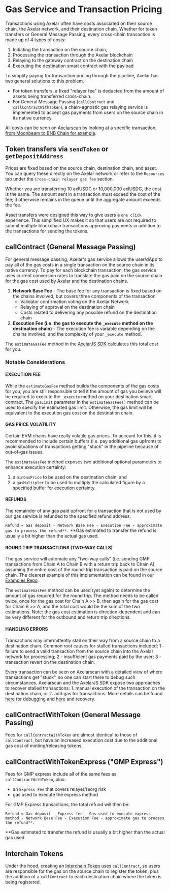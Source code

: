 # Gas Service and Transaction Pricing

Transactions using Axelar often have costs associated on their source chain, the Axelar network, and their destination chain. Whether for token transfers or General Message Passing, every cross-chain transaction is made up of 4 types of costs:
1. Initiating the transaction on the source chain,
2. Processing the transaction through the Axelar blockchain
3. Relaying to the gateway contract on the destination chain
4. Executing the destination smart contract with the payload

To simplify paying for transaction pricing through the pipeline, Axelar has two general solutions to this problem. 
* For token transfers, a fixed "relayer fee" is deducted from the amount of assets being transferred cross-chain. 
* For General Message Passing (`callContract` and `callContractWithToken`), a chain-agnostic gas relaying service is implemented to accept gas payments from users on the source chain in its native currency.

All costs can be seen on [Axelarscan](https://axelarscan.io) by looking at a specific transaction, [from Moonbeam to BNB Chain for example](https://axelarscan.io/gmp/0x598d35609919bc6c0737ae229af56b2135ccf5c1b031e1bd8d45f4ec4190e5a4:65).

## Token transfers via `sendToken` or `getDepositAddress`
Prices are fixed based on the source chain, destination chain, and asset. You can query these directly on the Axelar network or refer to the `Resources` tab under the `Cross-chain relayer gas fee` section. 

Whether you are transferring 10 axlUSDC or 10,000,000 axlUSDC, the cost is the same. The amount sent in a transaction must exceed the cost of the fee; it otherwise remains in the queue until the aggregate amount exceeds the fee.

Asset transfers were designed this way to give users a `one click` experience. This simplified UX makes it so that users are not required to submit multiple blockchain transactions approving payments in addition to the transactions for sending the tokens.

## callContract (General Message Passing)

For general message passing, Axelar's gas service allows the user/dApp to pay all of the gas costs in a single transaction on the source chain in its native currency. To pay for each blockchain transaction, the gas service uses current conversion rates to translate the gas paid on the source chain for the gas cost used by Axelar and the destination chains.

1. **Network Base Fee** - The base fee for any transaction is fixed based on the chains involved, but covers three components of the transaction
    * Validator confirmation voting on the Axelar Network
    * Relaying of approval on the destination chain
    * Costs related to delivering any possible refund on the destination chain
2. **Execution Fee (i.e. the gas to execute the `_execute` method on the destination chain)** - The execution fee is variable depending on the chains involved, and the complexity of your `_execute` method.

The `estimateGasFee` method in the [AxelarJS SDK](../axelarjs-sdk/axelar-query-api#estimategasfee) calculates this total cost for you.

### Notable Considerations
#### EXECUTION FEE

While the `estimateGasFee` method builds the components of the gas costs for you, you are still responsible to tell it the amount of gas you believe will be required to execute the `_execute` method on your destination smart contract. The `gasLimit` parameter in the `estimateGasFee()` method can be used to specify the estimated gas limit. Otherwise, the gas limit will be equivalent to the execution gas cost on the destination chain.

#### GAS PRICE VOLATILITY

Certain EVM chains have really volatile gas prices. To account for this, it is recommended to include certain buffers (i.e. pay additional gas upfront) to avoid situations of transactions getting "stuck" in the pipeline because of out-of-gas issues. 

The `estimateGasFee` method exposes two additional optional parameters to enhance execution certainty: 
1. a `minGasPrice` to be used on the destination chain, and 
2. a `gasMultipler` to be used to multiply the calculated figure by a specified buffer for execution certainty.

#### REFUNDS

The remainder of any gas paid upfront for a transaction that is not used by our gas service is refunded to the specified refund address.

`Refund = Gas deposit - Network Base Fee - Execution Fee - approximate gas to process the refund**.`
**Gas estimated to transfer the refund is usually a bit higher than the actual gas used.

#### ROUND TRIP TRANSACTIONS (TWO-WAY CALLS)

The gas service will automate any "two-way calls" (i.e. sending GMP transactions from Chain A to Chain B with a return trip back to Chain A), assuming the entire cost of the round-trip transaction is paid on the source chain. The clearest example of this implementation can be found in our [Examples Repo](https://github.com/axelarnetwork/axelar-examples/blob/main/examples/evm/send-ack/SendAckSender.sol#L47). 

The `estimateGasFee` method can be used (yet again) to determine the amount of gas required for the round trip. The method needs to be called twice, once for the gas cost for Chain A >> B, then again for the gas cost for Chain B >> A, and the total cost would be the sum of the two estimations. Note: the gas cost estimation is direction-dependent and can be very different for the outbound and return trip directions.

#### HANDLING ERRORS

Transactions may intermittently stall on their way from a source chain to a destination chain. Common root causes for stalled transactions included: 1 - failure to send a valid transaction from the source chain into the Axelar network for processing; 2 - insufficient gas payments paid by the user;  3 - transaction revert on the destination chain. 

Every transaction can be seen on Axelarscan with a detailed view of where transactions get "stuck", so one can start there to debug such circumstances. Axelarscan and the AxelarJS SDK expose two approaches to recover stalled transactions: 1. manual execution of the transaction on the destination chain, or 2. add gas for transactions. More details can be found [here](../general-message-passing/debug/error-debugging) for debugging and [here](../general-message-passing/recovery) and recovery.

## callContractWithToken (General Message Passing)
Fees for `callContractWithToken` are almost identical to those of `callContract`, but have an increased execution cost due to the additional gas cost of minting/releasing tokens.

## callContractWithTokenExpress ("GMP Express")
Fees for GMP express include all of the same fees as `callContractWithToken`, plus:
* an `Express Fee` that covers relayer/reorg risk
* gas used to execute the express method

For GMP Express transactions, the total refund will then be:

`Refund = Gas deposit - Express fee - Gas used to execute express method - Network Base Fee - Execution Fee - approximate gas to process the refund**.`

**Gas estimated to transfer the refund is usually a bit higher than the actual gas used.

## Interchain Tokens
Under the hood, creating an [Interchain Token](/dev/send-tokens/interchain-tokens/intro) uses `callContract`, so users are responsible for the gas on the source chain to register the token, plus the addition of a `callContract` to each destination chain where the token is being registered.
